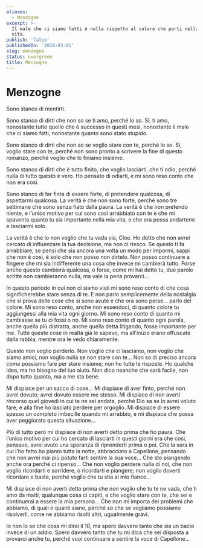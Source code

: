 ```yaml
---
aliases:
  - Menzogne
excerpt: >-
  Il male che ci siamo fatti è nulla rispetto al colore che porti nella mia
  vita.
publish: 'false'
publishedOn: '2018-03-01'
slug: menzogne
status: evergreen
title: Menzogne
---
```

# Menzogne

Sono stanco di mentirti.

Sono stanco di dirti che non so se ti amo, perché lo so. Sì, ti amo, nonostante tutto quello che è successo in questi mesi, nonostante il male che ci siamo fatti, nonostante quanto sono stato stupido.

Sono stanco di dirti che non so se voglio stare con te, perché lo so. Sì, voglio stare con te, perché non sono pronto a scrivere la fine di questo romanzo, perché voglio che lo finiamo insieme.

Sono stanco di dirti che è tutto finito, che voglio lasciarti, che ti odio, perché nulla di tutto questo è vero. Ho pensato di odiarti, e mi sono reso conto che non era così.

Sono stanco di far finta di essere forte, di pretendere qualcosa, di aspettarmi qualcosa. La verità è che non sono forte, perché sono tre settimane che sono senza fiato dalla paura. La verità è che non pretendo niente, e l’unico motivo per cui sono così arrabbiato con te è che mi spaventa quanto tu sia importante nella mia vita, e che ora possa andartene e lasciarmi solo.

La verità è che io non voglio che tu vada via, Cloe. Ho detto che non avrei cercato di influenzare la tua decisione, ma non ci riesco. Se questo ti fa arrabbiare, se pensi che sia ancora una volta un modo per impormi, sappi che non è così, è solo che non posso non dirtelo. Non posso continuare a fingere che mi sia indifferente una cosa che invece mi cambierà tutto. Forse anche questo cambierà qualcosa, o forse, come mi hai detto tu, due parole scritte non cambieranno nulla, ma vale la pena provarci…

In questo periodo in cui non ci siamo visti mi sono reso conto di che cosa significherebbe stare senza di te. E non parlo semplicemente della nostalgia che si prova delle cose che si sono avute e che ora sono perse… parlo del colore. Mi sono reso conto, anche non essendoci, di quanto colore tu aggiungessi alla mia vita ogni giorno. Mi sono reso conto di quanto mi cambiasse se tu ci fossi o no. Mi sono reso conto di quanto ogni parola, anche quella più distratta, anche quella detta litigando, fosse importante per me. Tutte queste cose in realtà già le sapevo, ma all’inizio erano offuscate dalla rabbia, mentre ora le vedo chiaramente.

Questo non voglio perderlo. Non voglio che ci lasciamo, non voglio che siamo amici, non voglio nulla se non stare con te… Non so di preciso ancora _come_ possiamo fare per stare insieme; non ho tutte le risposte. Ho qualche idea, ma ho bisogno del tuo aiuto. Non dico neanche che sarà facile, non dopo tutto quanto, ma a me sta bene.

Mi dispiace per un sacco di cose… Mi dispiace di aver finto, perché non avrei dovuto; avrei dovuto essere me stesso. Mi dispiace di non averti rincorso quel giovedì in cui te ne sei andata, perché Dio sa se lo avrei voluto fare, e alla fine ho lasciato perdere per orgoglio. Mi dispiace di essere spesso un completo imbecille quando mi arrabbio, e mi dispiace che possa aver peggiorato questa situazione…

Più di tutto però mi dispiace di non averti detto prima che ho paura. Che l’unico motivo per cui ho cercato di lasciarti in questi giorni era che così, pensavo, avrei avuto una speranza di riprenderti prima o poi. Che la sera in cui l’ho fatto ho pianto tutta la notte, abbracciato a Capellone, pensando che non avrei mai più potuto farti sentire la sua voce… Che sto piangendo anche ora perché ci ripenso… Che non voglio perdere nulla di noi, che non voglio ricordarti e sorridere, o ricordarti e piangere; non voglio doverti ricordare e basta, perché voglio che tu stia al mio fianco…

Mi dispiace di non averti detto prima che non voglio che tu te ne vada, che ti amo da matti, qualunque cosa ci capiti, e che voglio stare con te, che sei e continuerai a essere la mia persona… Che non mi importa dei problemi che abbiamo, di quali o quanti siano, perché so che se vogliamo possiamo risolverli, come ne abbiamo risolti altri, ugualmente gravi.

Io non lo so che cosa mi dirai il 10, ma spero davvero tanto che sia un bacio invece di un addio. Spero davvero tanto che tu mi dica che sei disposta a provarci anche tu, perché vuoi continuare a sentire la voce di Capellone…
